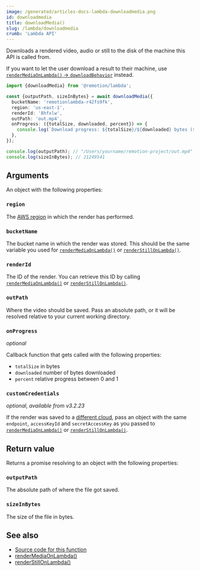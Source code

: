 ```yaml
---
image: /generated/articles-docs-lambda-downloadmedia.png
id: downloadmedia
title: downloadMedia()
slug: /lambda/downloadmedia
crumb: 'Lambda API'
---
```


Downloads a rendered video, audio or still to the disk of the machine this API is called from.

If you want to let the user download a result to their machine, use [`renderMediaOnLambda()` -> `downloadBehavior`](/docs/lambda/rendermediaonlambda#downloadbehavior) instead.

```ts twoslash
import {downloadMedia} from '@remotion/lambda';

const {outputPath, sizeInBytes} = await downloadMedia({
  bucketName: 'remotionlambda-r42fs9fk',
  region: 'us-east-1',
  renderId: '8hfxlw',
  outPath: 'out.mp4',
  onProgress: ({totalSize, downloaded, percent}) => {
    console.log(`Download progress: ${totalSize}/${downloaded} bytes (${(percent * 100).toFixed(0)}%)`);
  },
});

console.log(outputPath); // "/Users/yourname/remotion-project/out.mp4"
console.log(sizeInBytes); // 21249541
```

## Arguments

An object with the following properties:

### `region`

The [AWS region](/docs/lambda/region-selection) in which the render has performed.

### `bucketName`

The bucket name in which the render was stored. This should be the same variable you used for [`renderMediaOnLambda()`](/docs/lambda/rendermediaonlambda) or [`renderStillOnLambda()`](/docs/lambda/renderstillonlambda).

### `renderId`

The ID of the render. You can retrieve this ID by calling [`renderMediaOnLambda()`](/docs/lambda/rendermediaonlambda) or [`renderStillOnLambda()`](/docs/lambda/renderstillonlambda).

### `outPath`

Where the video should be saved. Pass an absolute path, or it will be resolved relative to your current working directory.

### `onProgress`

_optional_

Callback function that gets called with the following properties:

- `totalSize` in bytes
- `downloaded` number of bytes downloaded
- `percent` relative progress between 0 and 1

### `customCredentials`

_optional, available from v3.2.23_

If the render was saved to a [different cloud](/docs/lambda/custom-destination#saving-to-another-cloud), pass an object with the same `endpoint`, `accessKeyId` and `secretAccessKey` as you passed to [`renderMediaOnLambda()`](/docs/lambda/rendermediaonlambda#outname) or [`renderStillOnLambda()`](/docs/lambda/renderstillonlambda#outname).

## Return value

Returns a promise resolving to an object with the following properties:

### `outputPath`

The absolute path of where the file got saved.

### `sizeInBytes`

The size of the file in bytes.

## See also

- [Source code for this function](https://github.com/remotion-dev/remotion/blob/main/packages/lambda/src/api/download-media.ts)
- [renderMediaOnLambda()](/docs/lambda/rendermediaonlambda)
- [renderStillOnLambda()](/docs/lambda/renderstillonlambda)
